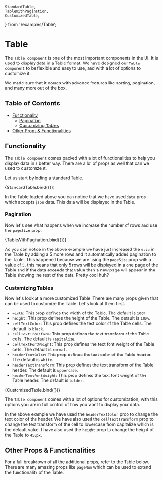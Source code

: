
    StandardTable,
    TableWithPagination,
    CustomizedTable,
} from './examples/Table';

<Meta title="Layout/Table" component={Table} />

# Table

The `Table component` is one of the most important components in the UI. It is used to display data in a Table format.
We have designed our `Table component` to be flexible and easy to use, and with a lot of options to customize it.

We made sure that it comes with advance features like sorting, pagination, and many more out of the box.

## Table of Contents

- [Functionality](#functionality)
    - [Pagination](#pagination)
    - [Customizing Tables](#customizing-Tables)
- [Other Props & Functionalities](#other-props--functionalities)

## Functionality

The `Table component` comes packed with a lot of functionalities to help you display data in a better way.
There are a lot of props as well that can we used to customize it.

Let us start by loding a standard Table.

<Canvas>
    <Story name="Standard Table" args={{ data: [
            { id: 12, name: 'Harry', Age: 17 },
            { id: 2, name: 'Ron', Age: 18 },
            { id: 1, name: 'Hermione', Age: 18 },
        ] }}>
        {StandardTable.bind({})}
    </Story>
</Canvas>

In the Table loaded above you can notice that we have used `data` prop which accepts `json` data.
This data will be displayed in the Table.

### Pagination

Now let's see what happens when we increase the number of rows and use the `pageSize` prop.

<Canvas>
    <Story name="Table With Pagination" args={{ data: [
            { id: 12, name: 'Harry', Age: 17 },
            { id: 2, name: 'Ron', Age: 18 },
            { id: 1, name: 'Hermione', Age: 18 },
            { id: 14, name: 'Ginny', Age: 17 },
            { id: 15, name: 'Luna', Age: 15 },
            { id: 16, name: 'Sirius', Age: 35 },
            { id: 17, name: 'Hagrid', Age: 80 },
            { id: 18, name: 'Albus', Age: 116 },
        ], pageSize: "5" }}>
        {TableWithPagination.bind({})}
    </Story>
</Canvas>

As you can notice in the above example we have just increased the `data` in the Table by adding a
5 more rows and it automatically added pagination to the Table. This happened because we are using
the `pageSize` prop with a value of `5`, this means that only 5 rows will be displayed in a one page of the
Table and if the data exceeds that value then a new page will appear in the Table showing the rest of the data. Pretty cool huh?


### Customizing Tables

Now let's look at a more customized Table. There are many props given that can be used to customize the Table. Let's look at them first.

- `width`: This prop defines the width of the Table. The default is `100%`.
- `height`: This prop defines the height of the Table. The default is `100%`.
- `cellTextColor`: This prop defines the text color of the Table cells. The default is `black`.
- `cellTextTransform`: This prop defines the text transform of the Table cells. The default is `capitalize`.
- `cellTextFontWeight`: This prop defines the text font weight of the Table cells. The default is `normal`.
- `headerTextColor`: This prop defines the text color of the Table header. The default is `white`.
- `headerTextTransform`: This prop defines the text transform of the Table header. The default is `uppercase`.
- `headerTextFontWeight`: This prop defines the text font weight of the Table header. The default is `bolder`.

<Canvas>
    <Story name="Customized Table" args={{ data: [
            { id: 12, name: 'Harry', Age: 17 },
            { id: 2, name: 'Ron', Age: 18 },
            { id: 1, name: 'Hermione', Age: 18 },
            { id: 14, name: 'Ginny', Age: 17 },
            { id: 15, name: 'Luna', Age: 15 },
            { id: 16, name: 'Sirius', Age: 35 },
            { id: 17, name: 'Hagrid', Age: 80 },
            { id: 18, name: 'Albus', Age: 116 },
        ], pageSize: "5", headerTextColor: "#f0acb5", cellTextTransform: "lowercase", height: "450px" }}>
        {CustomizedTable.bind({})}
    </Story>
</Canvas>

The `Table component` comes with a lot of options for customization, with this options you are in full control of how you want to display your data.

In the above example we have used the `headerTextColor` prop to change the text color of the header.
We have also used the `cellTextTransform` prop to change the text transform of the cell to lowercase
from capitalize which is the default value. I have also used the `height` prop to change the height of
the Table to `450px`.

## Other Props & Functionalities

For a full breakdown of all the additional props, refer to the Table below. There are many
amazing props like `pageNum` which can be used to extend the functionality of the Table.

<ArgsTable of={Table} />
